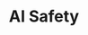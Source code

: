 ---
index: 3
title: AI Safety
description: >
   What happens when machines exceed humans in general intelligence?
lastUpdated: "2023-02-01"
published: true
---